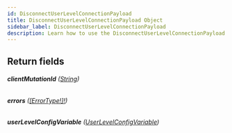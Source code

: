 ```yaml
---
id: DisconnectUserLevelConnectionPayload
title: DisconnectUserLevelConnectionPayload Object
sidebar_label: DisconnectUserLevelConnectionPayload
description: Learn how to use the DisconnectUserLevelConnectionPayload Object for Prismatic's API.
---
```


## Return fields

###### <b>clientMutationId</b> ([String](api/schema/scalar/String.mdx))

###### <b>errors</b> ([[ErrorType!]!](api/schema/object/ErrorType.mdx))

###### <b>userLevelConfigVariable</b> ([UserLevelConfigVariable](api/schema/object/UserLevelConfigVariable.mdx))
